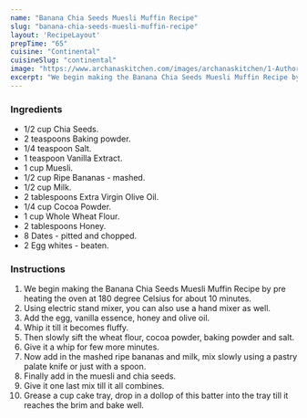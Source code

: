 ---
name: "Banana Chia Seeds Muesli Muffin Recipe"
slug: "banana-chia-seeds-muesli-muffin-recipe"
layout: 'RecipeLayout'
prepTime: "65"
cuisine: "Continental"
cuisineSlug: "continental"
image: "https://www.archanaskitchen.com/images/archanaskitchen/1-Author/sibyl_sunitha/Banana_Chia_Seeds_Muesli_Muffin_Recipe.jpg"
excerpt: "We begin making the Banana Chia Seeds Muesli Muffin Recipe by pre heating the oven at 180 degree Celsius for about 10 minutes"
---

### Ingredients

- 1/2 cup Chia Seeds.
- 2 teaspoons Baking powder.
- 1/4 teaspoon Salt.
- 1 teaspoon Vanilla Extract.
- 1 cup Muesli.
- 1/2 cup Ripe Bananas - mashed.
- 1/2 cup Milk.
- 2 tablespoons Extra Virgin Olive Oil.
- 1/4 cup Cocoa Powder.
- 1 cup Whole Wheat Flour.
- 2 tablespoons Honey.
- 8 Dates - pitted and chopped.
- 2 Egg whites - beaten.

### Instructions

1. We begin making the Banana Chia Seeds Muesli Muffin Recipe by pre heating the oven at 180 degree Celsius for about 10 minutes.
1. Using electric stand mixer, you can also use a hand mixer as well.
1.  Add the egg, vanilla essence, honey and olive oil.
1. Whip it till it becomes fluffy.
1. Then slowly sift the wheat flour, cocoa powder, baking powder and salt.
1. Give it a whip for few more minutes.
1. Now add in the mashed ripe bananas and milk, mix slowly using a pastry palate knife or just with a spoon.
1.  Finally add in the muesli and chia seeds.
1. Give it one last mix till it all combines.
1. Grease a cup cake tray, drop in a dollop of this batter into the tray till it reaches the brim and bake well.
